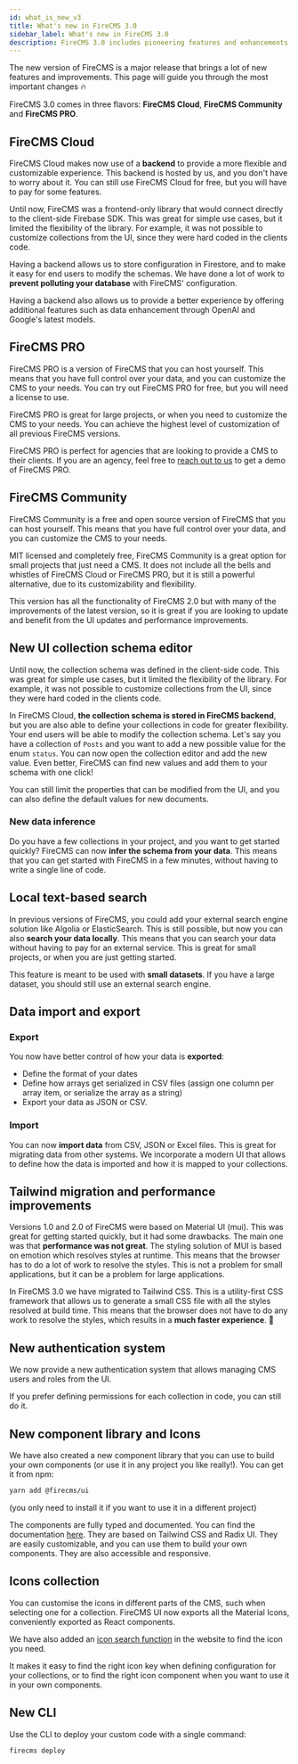 ```yaml
---
id: what_is_new_v3
title: What's new in FireCMS 3.0
sidebar_label: What's new in FireCMS 3.0
description: FireCMS 3.0 includes pioneering features and enhancements for a dynamic and customizable content management experience. Now integrated with a backend, it extends the flexibility of collection schema modification directly from the UI, streamlining the workflow for end users. Innovations include an intuitive UI schema editor, intelligent data inference for quick setup, and advanced data import/export capabilities. Notably, the switch to Tailwind CSS marks a leap in performance, delivering a swift, more efficient CMS interface. FireCMS 3.0 transforms content management with its blend of user-friendly features and performance optimizations, setting a new standard in headless CMS solutions.
---
```


The new version of FireCMS is a major release that brings a lot of new features
and improvements. This page will guide you through the most important changes 🔥

FireCMS 3.0 comes in three flavors: **FireCMS Cloud**, **FireCMS Community** and **FireCMS PRO**.

## FireCMS Cloud

FireCMS Cloud makes now use of a **backend** to provide a more flexible and
customizable experience. This backend is hosted by us, and you don't have to
worry about it. You can still use FireCMS Cloud for free, but you will have to
pay for some features.

Until now, FireCMS was a frontend-only library that would connect directly to
the client-side Firebase SDK. This was great for simple use cases, but it
limited the flexibility of the library. For example, it was not possible to
customize collections from the UI, since they were hard coded in the clients
code.

Having a backend allows us to store configuration in Firestore, and to make it easy for end users
to modify the schemas. We have done a lot of work to **prevent polluting your database** with
FireCMS' configuration.

Having a backend also allows us to provide a better experience by offering additional features
such as data enhancement through OpenAI and Google's latest models.

## FireCMS PRO

FireCMS PRO is a version of FireCMS that you can host yourself. This means that
you have full control over your data, and you can customize the CMS to your
needs. You can try out FireCMS PRO for free, but you will need a license to use.

FireCMS PRO is great for large projects, or when you need to customize the CMS
to your needs. You can achieve the highest level of customization of all previous FireCMS versions.

FireCMS PRO is perfect for agencies that are looking to provide a CMS to their clients.
If you are an agency, feel free to [reach out to us](https://calendar.google.com/calendar/u/0/appointments/schedules/AcZssZ0INW8ihjQ90S4gkdo8_rbL_Zx7gagZShLIpHyW43zDXkQDPole6a1coo1sT2O6Gl05X8lxFDlp?gv=true)
to get a demo of FireCMS PRO.


## FireCMS Community

FireCMS Community is a free and open source version of FireCMS that you can
host yourself. This means that you have full control over your data, and you can
customize the CMS to your needs.

MIT licensed and completely free, FireCMS Community is a great option for
small projects that just need a CMS. It does not include all the bells and whistles
of FireCMS Cloud or FireCMS PRO, but it is still a powerful alternative, due to
its customizability and flexibility.

This version has all the functionality of FireCMS 2.0 but with many of the improvements
of the latest version, so it is great if you are looking to update and benefit from the
UI updates and performance improvements.


## New UI collection schema editor

Until now, the collection schema was defined in the client-side code. This was
great for simple use cases, but it limited the flexibility of the library. For
example, it was not possible to customize collections from the UI, since they
were hard coded in the clients code.

In FireCMS Cloud, **the collection schema is stored in FireCMS backend**, but you are also able to define
your collections in code for greater flexibility. Your end users will be able to modify the
collection schema. Let's say you have a collection of `Posts` and you want to
add a new possible value for the enum `status`. You can now open the collection
editor and add the new value. Even better, FireCMS can find new values and add
them to your schema with one click!

You can still limit the properties that can be modified from the UI, and you
can also define the default values for new documents.

### New data inference

Do you have a few collections in your project, and you want to get started
quickly? FireCMS can now **infer the schema from your data**. This means that
you can get started with FireCMS in a few minutes, without having to write a
single line of code.

## Local text-based search

In previous versions of FireCMS, you could add your external search engine solution
like Algolia or ElasticSearch. This is still possible, but now you can also
**search your data locally**. This means that you can search your data without
having to pay for an external service. This is great for small projects, or
when you are just getting started.

This feature is meant to be used with **small datasets**. If you have a large
dataset, you should still use an external search engine.

## Data import and export

### Export
You now have better control of how your data is **exported**:
- Define the format of your dates
- Define how arrays get serialized in CSV files (assign one column per array item, or
serialize the array as a string)
- Export your data as JSON or CSV.

### Import
You can now **import data** from CSV, JSON or Excel files. This is great for migrating data
from other systems. We incorporate a modern UI that allows to define how the data is imported
and how it is mapped to your collections.

## Tailwind migration and performance improvements

Versions 1.0 and 2.0 of FireCMS were based on Material UI (mui). This was great
for getting started quickly, but it had some drawbacks. The main one was that
**performance was not great**. The styling solution of MUI is based on emotion
which resolves styles at runtime. This means that the browser has to do a lot of
work to resolve the styles. This is not a problem for small applications, but
it can be a problem for large applications.

In FireCMS 3.0 we have migrated to Tailwind CSS. This is a utility-first CSS
framework that allows us to generate a small CSS file with all the styles
resolved at build time. This means that the browser does not have to do any
work to resolve the styles, which results in a **much faster experience**. 🚀

## New authentication system

We now provide a new authentication system that allows managing CMS users
and roles from the UI.

If you prefer defining permissions for each collection in code, you can still do it.


## New component library and Icons

We have also created a new component library that you can use to build your own components
(or use it in any project you like really!). You can get it from npm:

```bash
yarn add @firecms/ui
```
(you only need to install it if you want to use it in a different project)

The components are fully typed and documented. You can find the documentation [here](/docs/components).
They are based on Tailwind CSS and Radix UI. They are easily customizable, and you can
use them to build your own components. They are also accessible and responsive.

## Icons collection

You can customise the icons in different parts of the CMS, such when selecting one for
a collection. FireCMS UI now exports all the Material Icons, conveniently exported as React components.

We have also added an [icon search function](/docs/icons) in the website to find the icon you need.

It makes it easy to find the right icon key when defining configuration for your collections, or to
find the right icon component when you want to use it in your own components.

## New CLI

Use the CLI to deploy your custom code with a single command:

```bash
firecms deploy
```


